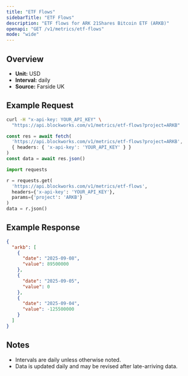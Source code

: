 ```yaml
---
title: "ETF Flows"
sidebarTitle: "ETF Flows"
description: "ETF flows for ARK 21Shares Bitcoin ETF (ARKB)"
openapi: "GET /v1/metrics/etf-flows"
mode: "wide"
---
```


## Overview

- **Unit:** USD
- **Interval:** daily
- **Source:** Farside UK

## Example Request

<CodeGroup>

```bash cURL
curl -H "x-api-key: YOUR_API_KEY" \
  "https://api.blockworks.com/v1/metrics/etf-flows?project=ARKB"
```

```typescript TypeScript
const res = await fetch(
  'https://api.blockworks.com/v1/metrics/etf-flows?project=ARKB',
  { headers: { 'x-api-key': 'YOUR_API_KEY' } }
)
const data = await res.json()
```

```python Python
import requests

r = requests.get(
  'https://api.blockworks.com/v1/metrics/etf-flows',
  headers={'x-api-key': 'YOUR_API_KEY'},
  params={'project': 'ARKB'}
)
data = r.json()
```

</CodeGroup>

## Example Response

```json
{
  "arkb": [
    {
      "date": "2025-09-08",
      "value": 89500000
    },
    {
      "date": "2025-09-05",
      "value": 0
    },
    {
      "date": "2025-09-04",
      "value": -125500000
    }
  ]
}
```

## Notes
- Intervals are daily unless otherwise noted.
- Data is updated daily and may be revised after late-arriving data.
